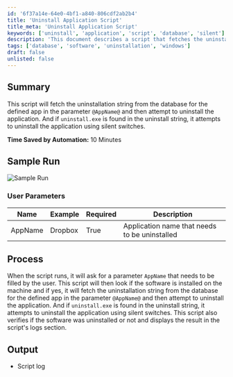 ```yaml
---
id: '6f37a14e-64e0-4bf1-a840-806cdf2ab2b4'
title: 'Uninstall Application Script'
title_meta: 'Uninstall Application Script'
keywords: ['uninstall', 'application', 'script', 'database', 'silent']
description: 'This document describes a script that fetches the uninstallation string from the database for a specified application and attempts to uninstall it. The script utilizes silent switches for a seamless process and logs the results for verification.'
tags: ['database', 'software', 'uninstallation', 'windows']
draft: false
unlisted: false
---
```

## Summary

This script will fetch the uninstallation string from the database for the defined app in the parameter `@AppName@` and then attempt to uninstall the application. And if `uninstall.exe` is found in the uninstall string, it attempts to uninstall the application using silent switches.

**Time Saved by Automation:** 10 Minutes

## Sample Run

![Sample Run](../../../static/img/Software---Attempt-Silent-Uninstall-Using-String-Params/image_1.png)

### User Parameters

| Name     | Example  | Required | Description                                   |
|----------|----------|----------|-----------------------------------------------|
| AppName  | Dropbox  | True     | Application name that needs to be uninstalled |

## Process

When the script runs, it will ask for a parameter `AppName` that needs to be filled by the user. This script will then look if the software is installed on the machine and if yes, it will fetch the uninstallation string from the database for the defined app in the parameter `@AppName@` and then attempt to uninstall the application. And if `uninstall.exe` is found in the uninstall string, it attempts to uninstall the application using silent switches. This script also verifies if the software was uninstalled or not and displays the result in the script's logs section.

## Output

- Script log











